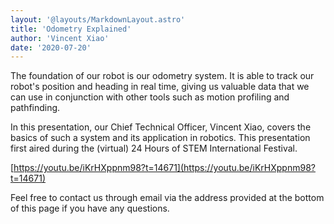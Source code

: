 ```yaml
---
layout: '@layouts/MarkdownLayout.astro'
title: 'Odometry Explained'
author: 'Vincent Xiao'
date: '2020-07-20'
---
```


The foundation of our robot is our odometry system. It is able to track our robot's position and heading in real time, giving us valuable data that we can use in conjunction with other tools such as motion profiling and pathfinding.

In this presentation, our Chief Technical Officer, Vincent Xiao, covers the basics of such a system and its application in robotics. This presentation first aired during the (virtual) 24 Hours of STEM International Festival.

[https://youtu.be/iKrHXppnm98?t=14671](https://youtu.be/iKrHXppnm98?t=14671)

Feel free to contact us through email via the address provided at the bottom of this page if you have any questions.
